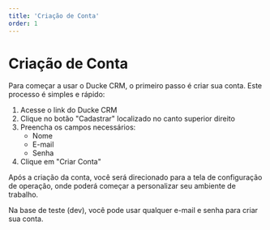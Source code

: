```yaml
---
title: 'Criação de Conta'
order: 1
---
```


# Criação de Conta

Para começar a usar o Ducke CRM, o primeiro passo é criar sua conta. Este processo é simples e rápido:

1. Acesse o link do Ducke CRM
2. Clique no botão "Cadastrar" localizado no canto superior direito
3. Preencha os campos necessários:
   - Nome
   - E-mail
   - Senha
4. Clique em "Criar Conta"

Após a criação da conta, você será direcionado para a tela de configuração de operação, onde poderá começar a personalizar seu ambiente de trabalho.

Na base de teste (dev), você pode usar qualquer e-mail e senha para criar sua conta.
